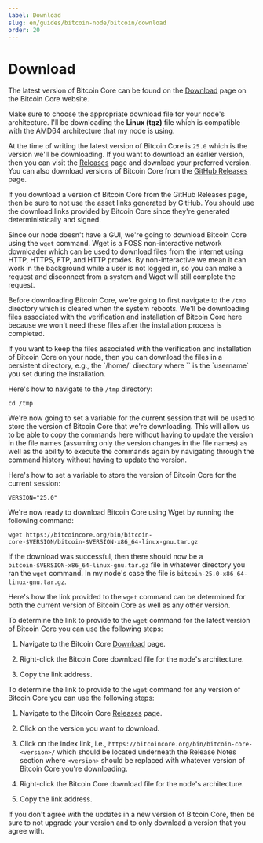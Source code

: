 ```yaml
---
label: Download
slug: en/guides/bitcoin-node/bitcoin/download
order: 20
---
```



# Download

The latest version of Bitcoin Core can be found on the [Download](https://bitcoincore.org/en/download/) page on the Bitcoin Core website.

Make sure to choose the appropriate download file for your node's architecture. I'll be downloading the **Linux (tgz)** file which is compatible with the AMD64 architecture that my node is using.

At the time of writing the latest version of Bitcoin Core is `25.0` which is the version we'll be downloading. If you want to download an earlier version, then you can visit the [Releases](https://bitcoincore.org/en/releases/) page and download your preferred version. You can also download versions of Bitcoin Core from the [GitHub Releases](https://github.com/bitcoin/bitcoin/releases) page.

<Callout client:load type="warning">
  If you download a version of Bitcoin Core from the GitHub Releases page, then be sure to not use the asset links generated by GitHub. You should use the download links provided by Bitcoin Core since they're generated deterministically and signed.
</Callout>

Since our node doesn't have a GUI, we're going to download Bitcoin Core using the `wget` command. Wget is a FOSS non-interactive network downloader which can be used to download files from the internet using HTTP, HTTPS, FTP, and HTTP proxies. By non-interactive we mean it can work in the background while a user is not logged in, so you can make a request and disconnect from a system and Wget will still complete the request.

Before downloading Bitcoin Core, we're going to first navigate to the `/tmp` directory which is cleared when the system reboots. We'll be downloading files associated with the verification and installation of Bitcoin Core here because we won't need these files after the installation process is completed.

<Callout client:load type="info">
  If you want to keep the files associated with the verification and installation of Bitcoin Core on your node, then you can download the files in a persistent directory, e.g., the `/home/<username>` directory where `<username>` is the `username` you set during the installation.
</Callout>

Here's how to navigate to the `/tmp` directory:

```sh:Navigate to tmp
cd /tmp
```

We're now going to set a variable for the current session that will be used to store the version of Bitcoin Core that we're downloading. This will allow us to be able to copy the commands here without having to update the version in the file names (assuming only the version changes in the file names) as well as the ability to execute the commands again by navigating through the command history without having to update the version.

Here's how to set a variable to store the version of Bitcoin Core for the current session:

```sh:Set Version Variable
VERSION="25.0"
```

We're now ready to download Bitcoin Core using Wget by running the following command:

```sh:Download Bitcoin Core
wget https://bitcoincore.org/bin/bitcoin-core-$VERSION/bitcoin-$VERSION-x86_64-linux-gnu.tar.gz
```

If the download was successful, then there should now be a `bitcoin-$VERSION-x86_64-linux-gnu.tar.gz` file in whatever directory you ran the `wget` command. In my node's case the file is `bitcoin-25.0-x86_64-linux-gnu.tar.gz`.

Here's how the link provided to the `wget` command can be determined for both the current version of Bitcoin Core as well as any other version.

To determine the link to provide to the `wget` command for the latest version of Bitcoin Core you can use the following steps:

1. Navigate to the Bitcoin Core [Download](https://bitcoincore.org/en/download/) page.

2. Right-click the Bitcoin Core download file for the node's architecture.

3. Copy the link address.

To determine the link to provide to the `wget` command for any version of Bitcoin Core you can use the following steps:

1. Navigate to the Bitcoin Core [Releases](https://bitcoincore.org/en/releases/) page.

2. Click on the version you want to download.

3. Click on the index link, i.e., `https://bitcoincore.org/bin/bitcoin-core-<version>/` which should be located underneath the Release Notes section where `<version>` should be replaced with whatever version of Bitcoin Core you're downloading.

4. Right-click the Bitcoin Core download file for the node's architecture.

5. Copy the link address.

<Callout client:load type="warning">
  If you don't agree with the updates in a new version of Bitcoin Core, then be sure to not upgrade your version and to only download a version that you agree with.
</Callout>

